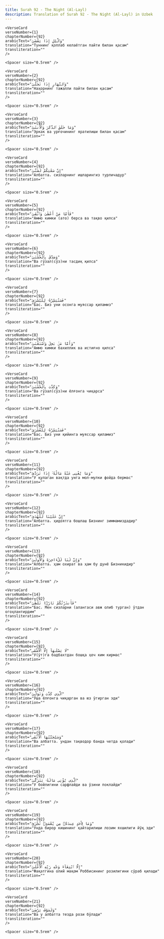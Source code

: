 ```yaml
---
title: Surah 92 - The Night (Al-Layl)  
description: Translation of Surah 92 - The Night (Al-Layl) in Uzbek
---
```







    <VerseCard 
    verseNumber={1}
    chapterNumber={92}
    arabicText="وَٱلَّيْلِ إِذَا يَغْشَىٰ"
    translation="Туннинг қоплаб келаётган пайти билан қасам"
    transliteration=""
    />

    <Spacer size="0.5rem" />
                
    <VerseCard 
    verseNumber={2}
    chapterNumber={92}
    arabicText="وَٱلنَّهَارِ إِذَا تَجَلَّىٰ"
    translation="Наҳорнинг тажалли пайти билан қасам"
    transliteration=""
    />

    <Spacer size="0.5rem" />
                
    <VerseCard 
    verseNumber={3}
    chapterNumber={92}
    arabicText="وَمَا خَلَقَ ٱلذَّكَرَ وَٱلْأُنثَىٰٓ"
    translation="Эркак ва урғочининг яратилиши билан қасам"
    transliteration=""
    />

    <Spacer size="0.5rem" />
                
    <VerseCard 
    verseNumber={4}
    chapterNumber={92}
    arabicText="إِنَّ سَعْيَكُمْ لَشَتَّىٰ"
    translation="Албатта، сизларнинг ишларингиз турличадур"
    transliteration=""
    />

    <Spacer size="0.5rem" />
                
    <VerseCard 
    verseNumber={5}
    chapterNumber={92}
    arabicText="فَأَمَّا مَنْ أَعْطَىٰ وَٱتَّقَىٰ"
    translation="Аммо кимки (ато) берса ва тақво қилса"
    transliteration=""
    />

    <Spacer size="0.5rem" />
                
    <VerseCard 
    verseNumber={6}
    chapterNumber={92}
    arabicText="وَصَدَّقَ بِٱلْحُسْنَىٰ"
    translation="Ва гўзал(сўз)ни тасдиқ қилса"
    transliteration=""
    />

    <Spacer size="0.5rem" />
                
    <VerseCard 
    verseNumber={7}
    chapterNumber={92}
    arabicText="فَسَنُيَسِّرُهُۥ لِلْيُسْرَىٰ"
    translation="Бас، Биз уни осонга муяссар қиламиз"
    transliteration=""
    />

    <Spacer size="0.5rem" />
                
    <VerseCard 
    verseNumber={8}
    chapterNumber={92}
    arabicText="وَأَمَّا مَنۢ بَخِلَ وَٱسْتَغْنَىٰ"
    translation="Аммо кимки бахиллик ва истиғно қилса"
    transliteration=""
    />

    <Spacer size="0.5rem" />
                
    <VerseCard 
    verseNumber={9}
    chapterNumber={92}
    arabicText="وَكَذَّبَ بِٱلْحُسْنَىٰ"
    translation="Ва гўзал(сўз)ни ёлғонга чиқарса"
    transliteration=""
    />

    <Spacer size="0.5rem" />
                
    <VerseCard 
    verseNumber={10}
    chapterNumber={92}
    arabicText="فَسَنُيَسِّرُهُۥ لِلْعُسْرَىٰ"
    translation="Бас، Биз уни қийинга муяссар қиламиз"
    transliteration=""
    />

    <Spacer size="0.5rem" />
                
    <VerseCard 
    verseNumber={11}
    chapterNumber={92}
    arabicText="وَمَا يُغْنِى عَنْهُ مَالُهُۥٓ إِذَا تَرَدَّىٰٓ"
    translation="У қулаган вақтда унга мол-мулки фойда бермас"
    transliteration=""
    />

    <Spacer size="0.5rem" />
                
    <VerseCard 
    verseNumber={12}
    chapterNumber={92}
    arabicText="إِنَّ عَلَيْنَا لَلْهُدَىٰ"
    translation="Албатта، ҳидоятга бошлаш Бизнинг зиммамиздадир"
    transliteration=""
    />

    <Spacer size="0.5rem" />
                
    <VerseCard 
    verseNumber={13}
    chapterNumber={92}
    arabicText="وَإِنَّ لَنَا لَلْءَاخِرَةَ وَٱلْأُولَىٰ"
    translation="Албатта، ҳам охират ва ҳам бу дунё Бизникидир"
    transliteration=""
    />

    <Spacer size="0.5rem" />
                
    <VerseCard 
    verseNumber={14}
    chapterNumber={92}
    arabicText="فَأَنذَرْتُكُمْ نَارًۭا تَلَظَّىٰ"
    translation="Бас، Мен сизларни (алангаси авж олиб турган) ўтдан огоҳлантирдим"
    transliteration=""
    />

    <Spacer size="0.5rem" />
                
    <VerseCard 
    verseNumber={15}
    chapterNumber={92}
    arabicText="لَا يَصْلَىٰهَآ إِلَّا ٱلْأَشْقَى"
    translation="У(ўт)га бадбахтдан бошқа ҳеч ким кирмас"
    transliteration=""
    />

    <Spacer size="0.5rem" />
                
    <VerseCard 
    verseNumber={16}
    chapterNumber={92}
    arabicText="ٱلَّذِى كَذَّبَ وَتَوَلَّىٰ"
    translation="Ўша ёлғонга чиқарган ва юз ўгирган эди"
    transliteration=""
    />

    <Spacer size="0.5rem" />
                
    <VerseCard 
    verseNumber={17}
    chapterNumber={92}
    arabicText="وَسَيُجَنَّبُهَا ٱلْأَتْقَى"
    translation="Ва албатта، ундан тақводор банда четда қолади"
    transliteration=""
    />

    <Spacer size="0.5rem" />
                
    <VerseCard 
    verseNumber={18}
    chapterNumber={92}
    arabicText="ٱلَّذِى يُؤْتِى مَالَهُۥ يَتَزَكَّىٰ"
    translation="У бойлигини сарфлайди ва ўзини поклайди"
    transliteration=""
    />

    <Spacer size="0.5rem" />
                
    <VerseCard 
    verseNumber={19}
    chapterNumber={92}
    arabicText="وَمَا لِأَحَدٍ عِندَهُۥ مِن نِّعْمَةٍۢ تُجْزَىٰٓ"
    translation="Унда бирор кишининг қайтарилиши лозим яхшилиги йўқ эди"
    transliteration=""
    />

    <Spacer size="0.5rem" />
                
    <VerseCard 
    verseNumber={20}
    chapterNumber={92}
    arabicText="إِلَّا ٱبْتِغَآءَ وَجْهِ رَبِّهِ ٱلْأَعْلَىٰ"
    translation="Фақатгина олий мақом Роббисининг розилигини сўраб қилади"
    transliteration=""
    />

    <Spacer size="0.5rem" />
                
    <VerseCard 
    verseNumber={21}
    chapterNumber={92}
    arabicText="وَلَسَوْفَ يَرْضَىٰ"
    translation="Ва у албатта тезда рози бўлади"
    transliteration=""
    />

    <Spacer size="0.5rem" />
                